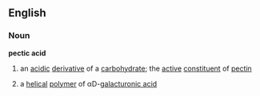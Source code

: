 ==English==
===Noun===
'''pectic acid'''
# an [[acidic]] [[derivative]] of a [[carbohydrate]]; the [[active]] [[constituent]] of [[pectin]]
#{{chemistry}} a [[helical]] [[polymer]] of αD-[[galacturonic acid]]
